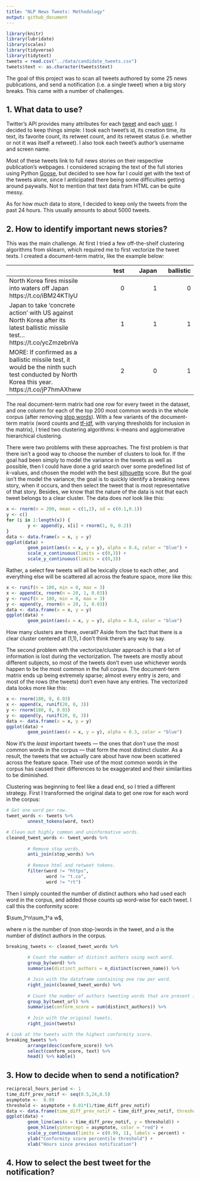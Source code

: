 ```yaml
---
title: "NLP News Tweets: Methodology"
output: github_document
---
```


```r
library(knitr)
library(lubridate)
library(scales)
library(tidyverse)
library(tidytext)
tweets = read.csv("../data/candidate_tweets.csv")
tweets$text <- as.character(tweets$text)
```

The goal of this project was to scan all tweets authored by some 25 news publications, and send a notification (i.e. a single tweet) when a big story breaks. This came with a number of challenges.

## 1. What data to use?

Twitter's API provides many attributes for each [tweet](https://dev.twitter.com/overview/api/tweets) and each [user](https://dev.twitter.com/overview/api/users). I decided to keep things simple: I took each tweet's id, its creation time, its text, its favorite count, its retweet count, and its retweet status (i.e. whether or not it was itself a retweet). I also took each tweet's author's username and screen name.

Most of these tweets link to full news stories on their respective publication's webpages. I considered scraping the text of the full stories using Python [Goose](https://github.com/grangier/python-goose), but decided to see how far I could get with the text of the tweets alone, since I anticipated there being some difficulties getting around paywalls. Not to mention that text data fram HTML can be quite messy.

As for how *much* data to store, I decided to keep only the tweets from the past 24 hours. This usually amounts to about 5000 tweets.

## 2. How to identify important news stories?

This was the main challenge. At first I tried a few off-the-shelf clustering algorithms from sklearn, which required me to first vectorize the tweet texts. I created a document-term matrix, like the example below:

|              |  test | Japan | ballistic |
|--------------|-----------:|-------:|-------:|
| North Korea fires missile into waters off Japan https://t.co/iBM24KTIyU  | 0 | 1 | 0 |
| Japan to take 'concrete action' with US against North Korea after its latest ballistic missile test… https://t.co/ycZmzebnVa | 1 | 1 | 1 |
| MORE: If confirmed as a ballistic missile test, it would be the ninth such test conducted by North Korea this year. https://t.co/jP7hmAXhww | 2 | 0 | 1 |

The real document-term matrix had one row for every tweet in the dataset, and one column for each of the top 200 most common words in the whole corpus (after removing [stop words](https://en.wikipedia.org/wiki/Stop_words)). With a few variants of the document-term matrix (word counts and [tf-idf](https://en.wikipedia.org/wiki/Tf%E2%80%93idf), with varying thresholds for inclusion in the matrix), I tried two clustering algorithms: k-means and agglomerative hierarchical clustering.

There were two problems with these approaches. The first problem is that there isn't a good way to choose the number of clusters to look for. If the goal had been simply to model the variance in the tweets as well as possible, then I could have done a grid search over some predefined list of *k*-values, and chosen the model with the best [silhouette](https://en.wikipedia.org/wiki/Silhouette_(clustering)) score. But the goal isn't the model the variance; the goal is to quickly identify a breaking news story, when it occurs, and then select the tweet that is most representative of that story. Besides, we know that the nature of the data is not that each tweet belongs to a clear cluster. The data does *not* look like this:

```r
x <- rnorm(n = 200, mean = c(1,2), sd = c(0.1,0.1))
y <- c()
for (i in 1:length(x)) {
        y <- append(y, x[i] + rnorm(1, 0, 0.2))
}
data <- data.frame(x = x, y = y)
ggplot(data) +
        geom_point(aes(x = x, y = y), alpha = 0.4, color = "blue") +
        scale_x_continuous(limits = c(0,3)) +
        scale_y_continuous(limits = c(0,3))
```

Rather, a select few tweets will all be lexically close to each other, and everything else will be scattered all across the feature space, more like this:

```r
x <- runif(n = 180, min = 0, max = 3)
x <- append(x, rnorm(n = 20, 1, 0.03))
y <- runif(n = 180, min = 0, max = 3)
y <- append(y, rnorm(n = 20, 1, 0.03))
data <- data.frame(x = x, y = y)
ggplot(data) +
        geom_point(aes(x = x, y = y), alpha = 0.4, color = "blue")
```

How many clusters are there, overall? Aside from the fact that there is a clear cluster centered at (1,1), I don't think there's any way to say.

The second problem with the vectorize/cluster approach is that a lot of information is lost during the vectorization. The tweets are mostly about different subjects, so most of the tweets don't even use whichever words happen to be the most common in the full corpus. The document-term matrix ends up being extremely sparse; almost every entry is zero, and most of the rows (the tweets) don't even have any entries. The vectorized data looks more like this:

```r
x <- rnorm(180, 0, 0.03)
x <- append(x, runif(20, 0, 3))
y <- rnorm(180, 0, 0.03)
y <- append(y, runif(20, 0, 3))
data <- data.frame(x = x, y = y)
ggplot(data) +
        geom_point(aes(x = x, y = y), alpha = 0.3, color = "blue")
```

Now it's the *least* important tweets — the ones that *don't* use the most common words in the corpus — that form the most distinct cluster. As a result, the tweets that we actually care about have now been scattered across the feature space. Their use of the most common words in the corpus has caused their differences to be exaggerated and their similarities to be diminished.

Clustering was beginning to feel like a dead end, so I tried a different strategy. First I transformed the original data to get one row for each word in the corpus:

```r
# Get one word per row.
tweet_words <- tweets %>%
        unnest_tokens(word, text)

# Clean out highly common and uninformative words.
cleaned_tweet_words <- tweet_words %>%
        
        # Remove stop words.
        anti_join(stop_words) %>%
        
        # Remove html and retweet tokens.
        filter(word != "https",
               word != "t.co",
               word != "rt")
```

Then I simply counted the number of distinct authors who had used each word in the corpus, and added those counts up word-wise for each tweet. I call this the conformity score:

$\sum_1^n\sum_1^a w$,

where $n$ is the number of (non stop-)words in the tweet, and $a$ is the number of distinct authors in the corpus.

```r
breaking_tweets <- cleaned_tweet_words %>%
        
        # Count the number of distinct authors using each word.
        group_by(word) %>%
        summarise(distinct_authors = n_distinct(screen_name)) %>%

        # Join with the dataframe containing one row per word.
        right_join(cleaned_tweet_words) %>% 
        
        # Count the number of authors tweeting words that are present in each tweet.
        group_by(tweet_url) %>%
        summarise(conform_score = sum(distinct_authors)) %>% 
        
        # Join with the original tweets.
        right_join(tweets)

# Look at the tweets with the highest conformity score.
breaking_tweets %>%
        arrange(desc(conform_score)) %>% 
        select(conform_score, text) %>% 
        head() %>% kable()
```

## 3. How to decide when to send a notification?

```r
reciprocal_hours_period <- 1
time_diff_prev_notif <- seq(0.5,24,0.5)
asymptote <-  0.99
threshold <- asymptote + 0.01*(1/time_diff_prev_notif)
data <- data.frame(time_diff_prev_notif = time_diff_prev_notif, threshold = threshold)
ggplot(data) +
        geom_line(aes(x = time_diff_prev_notif, y = threshold)) +
        geom_hline(yintercept = asymptote, color = "red") +
        scale_y_continuous(limits = c(0.99, 1), labels = percent) +
        ylab("Conformity score percentile threshold") +
        xlab("Hours since previous notification")

```

## 4. How to select the best tweet for the notification?













